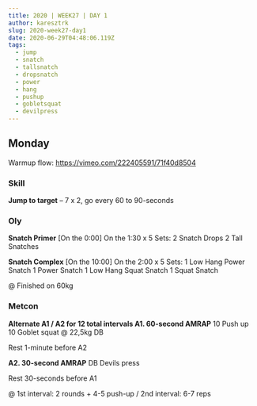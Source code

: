 ```yaml
---
title: 2020 | WEEK27 | DAY 1
author: karesztrk
slug: 2020-week27-day1
date: 2020-06-29T04:48:06.119Z
tags:
  - jump
  - snatch
  - tallsnatch
  - dropsnatch
  - power
  - hang
  - pushup
  - gobletsquat
  - devilpress
---
```


## Monday

Warmup flow: <https://vimeo.com/222405591/71f40d8504>

### Skill

**Jump to target** – 7 x 2, go every 60 to 90-seconds

### Oly

**Snatch Primer** [On the 0:00]
On the 1:30 x 5 Sets:
2 Snatch Drops
2 Tall Snatches

**Snatch Complex** [On the 10:00]
On the 2:00 x 5 Sets:
1 Low Hang Power Snatch
1 Power Snatch
1 Low Hang Squat Snatch
1 Squat Snatch

@ Finished on 60kg

### Metcon

**Alternate A1 / A2 for 12 total intervals
A1. 60-second AMRAP**
10 Push up
10 Goblet squat @ 22,5kg DB

Rest 1-minute before A2

**A2. 30-second AMRAP**
DB Devils press

Rest 30-seconds before A1

@ 1st interval: 2 rounds + 4-5 push-up / 2nd interval: 6-7 reps
